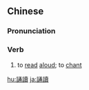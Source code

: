 ==Chinese==
{{zh-forms|s=诵读}}

===Pronunciation===
{{zh-pron
|m=sòngdú
|c=zung6 duk6
|mn=qz,xm,zz:siōng-tho̍k/xm:siòng-tho̍k
|cat=v
}}

===Verb===
{{zh-verb}}

# to [[read]] [[aloud]]; to [[chant]]

[[hu:誦讀]]
[[ja:誦讀]]